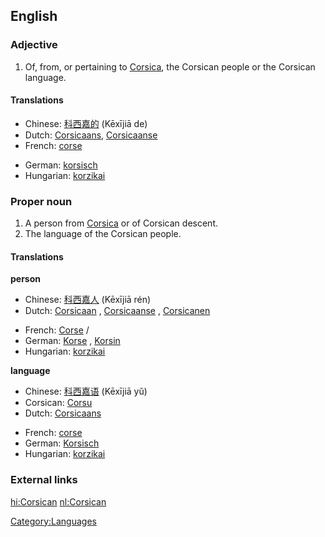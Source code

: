 {{interwiktionary|code=co}}
==English==

===Adjective===
{{en-adj|-}}

#Of, from, or pertaining to [[Corsica]], the Corsican people or the Corsican language.

{{wikipedia}}
====Translations====
{{top}}
*Chinese: [[科西嘉的]] (Kēxījiā de)
*Dutch: [[Corsicaans]], [[Corsicaanse]]
*French: [[corse]]
{{mid}}
*German: [[korsisch]]
*Hungarian: [[korzikai]]
{{bottom}}

===Proper noun===
{{en-noun|s|-}}

#A person from [[Corsica]] or of Corsican descent.
#The language of the Corsican people.

====Translations====
'''person'''
{{top}}
*Chinese: [[科西嘉人]] (Kēxījiā rén)
*Dutch: [[Corsicaan]] {{m}}, [[Corsicaanse]] {{f}}, [[Corsicanen]] {{p}}
{{mid}}
*French: [[Corse]] {{m}}/{{f}}
*German: [[Korse]] {{m}}, [[Korsin]] {{f}}
*Hungarian: [[korzikai]]
{{bottom}}

'''language'''
{{top}}
*Chinese: [[科西嘉语]] (Kēxījiā yǔ)
*Corsican: [[Corsu]]
*Dutch: [[Corsicaans]] {{n}}
{{mid}}
*French: [[corse]] {{m}}
*German: [[Korsisch]] {{n}}
*Hungarian: [[korzikai]]
{{bottom}}

===External links===
{{ethnologue|code=cos}}

[[Category:Languages]]

[[hi:Corsican]]
[[nl:Corsican]]